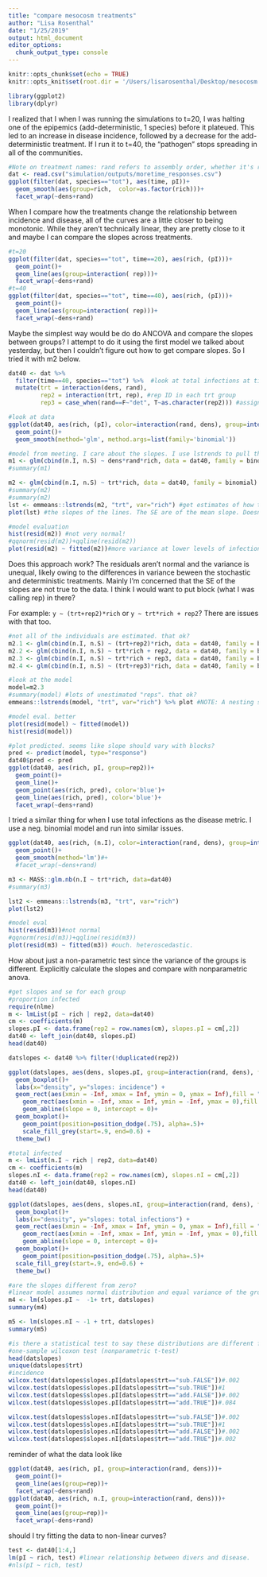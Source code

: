 ```yaml
---
title: "compare mesocosm treatments"
author: "Lisa Rosenthal"
date: "1/25/2019"
output: html_document
editor_options: 
  chunk_output_type: console
---
```


```r
knitr::opts_chunk$set(echo = TRUE)
knitr::opts_knit$set(root.dir = '/Users/lisarosenthal/Desktop/mesocosm expt/mesocosm.git')

library(ggplot2)
library(dplyr)
```

I realized that I when I was running the simulations to t=20, I was halting one of the epipemics (add-deterministic, 1 species) before it plateued. This led to an increase in disease incidence, followed by a decrease for the add-deterministic treatment. If I run it to t=40, the "pathogen" stops spreading in all of the communities. 

```r
#Note on treatment names: rand refers to assembly order, whether it's random (stochastic) or not (determistic). dens is the density treatment: additive or substitutive.
dat <- read.csv("simulation/outputs/moretime_responses.csv")
ggplot(filter(dat, species=="tot"), aes(time, pI))+
  geom_smooth(aes(group=rich,  color=as.factor(rich)))+
  facet_wrap(~dens+rand)
```

When I compare how the treatments change the relationship between incidence and disease, all of the curves are a little closer to being monotonic. While they aren't technically linear, they are pretty close to it and maybe I can compare the slopes across treatments. 

```r
#t=20
ggplot(filter(dat, species=="tot", time==20), aes(rich, (pI)))+
  geom_point()+
  geom_line(aes(group=interaction( rep)))+
  facet_wrap(~dens+rand)
#t=40
ggplot(filter(dat, species=="tot", time==40), aes(rich, (pI)))+
  geom_point()+
  geom_line(aes(group=interaction( rep)))+
  facet_wrap(~dens+rand)
```

Maybe the simplest way would be do do ANCOVA and compare the slopes between groups? I attempt to do it using the first model we talked about yesterday, but then I couldn't figure out how to get compare slopes. So I tried it with m2 below. 

```r
dat40 <- dat %>% 
  filter(time==40, species=="tot") %>%  #look at total infections at time final
  mutate(trt = interaction(dens, rand),
         rep2 = interaction(trt, rep), #rep ID in each trt group
         rep3 = case_when(rand==F~"det", T~as.character(rep2))) #assigning repID the same for all deterministic treatments since the species order is always the same.

#look at data
ggplot(dat40, aes(rich, (pI), color=interaction(rand, dens), group=interaction(rand, dens)))+
  geom_point()+
  geom_smooth(method='glm', method.args=list(family='binomial'))

#model from meeting. I care about the slopes. I use lstrends to pull that out with m2. if there's a way that's less black-boxy, I'm interested.
m1 <- glm(cbind(n.I, n.S) ~ dens*rand*rich, data = dat40, family = binomial)
#summary(m1)

m2 <- glm(cbind(n.I, n.S) ~ trt*rich, data = dat40, family = binomial)
#summary(m2)
#summary(m2)
lst <- emmeans::lstrends(m2, "trt", var="rich") #get estimates of how treatment covaries with richness 
plot(lst) #the slopes of the lines. The SE are of the mean slope. Doesn't capture all of the variance in the data.

#model evaluation
hist(resid(m2)) #not very normal!
#qqnorm(resid(m2))+qqline(resid(m2))
plot(resid(m2) ~ fitted(m2))#more variance at lower levels of infection

```

Does this approach work? The residuals aren't normal and the variance is unequal, likely owing to the differences in variance beween the stochastic and deterministic treatments. Mainly I'm concerned that the SE of the slopes are not true to the data. I think I would want to put block (what I was calling rep) in there? 

For example: `y ~ (trt+rep2)*rich` or `y ~ trt*rich + rep2`? There are issues with that too.

```r
#not all of the individuals are estimated. that ok?
m2.1 <- glm(cbind(n.I, n.S) ~ (trt+rep2)*rich, data = dat40, family = binomial) #slope varies with each block.
m2.2 <- glm(cbind(n.I, n.S) ~ trt*rich + rep2, data = dat40, family = binomial) #just intercept varies with each block.
m2.3 <- glm(cbind(n.I, n.S) ~ trt*rich + rep3, data = dat40, family = binomial) #rep3 assigns all of the deterministic blocks as the same.
m2.4 <- glm(cbind(n.I, n.S) ~ (trt+rep3)*rich, data = dat40, family = binomial)

#look at the model
model=m2.3
#summary(model) #lots of unestimated "reps". that ok?
emmeans::lstrends(model, "trt", var="rich") %>% plot #NOTE: A nesting structure was detected in the fitted model: rep2 %in% trt

#model eval. better
plot(resid(model) ~ fitted(model))
hist(resid(model))

#plot predicted. seems like slope should vary with blocks?
pred <- predict(model, type="response")
dat40$pred <- pred
ggplot(dat40, aes(rich, pI, group=rep2))+
  geom_point()+
  geom_line()+
  geom_point(aes(rich, pred), color='blue')+
  geom_line(aes(rich, pred), color='blue')+
  facet_wrap(~dens+rand)

```

I tried a similar thing for when I use total infections as the disease metric. I use a neg. binomial model and run into similar issues.

```r
ggplot(dat40, aes(rich, (n.I), color=interaction(rand, dens), group=interaction(rand, dens)))+
  geom_point()+
  geom_smooth(method='lm')#+
  #facet_wrap(~dens+rand)

m3 <- MASS::glm.nb(n.I ~ trt*rich, data=dat40)
#summary(m3)

lst2 <- emmeans::lstrends(m3, "trt", var="rich") 
plot(lst2)

#model eval
hist(resid(m3))#not normal
#qqnorm(resid(m3))+qqline(resid(m3))
plot(resid(m3) ~ fitted(m3)) #ouch. heteroscedastic. 
```

How about just a non-parametric test since the variance of the groups is different. Explicitly calculate the slopes and compare with nonparametric anova.

```r
#get slopes and se for each group
#proportion infected
require(nlme)
m <- lmList(pI ~ rich | rep2, data=dat40)
cm <- coefficients(m)
slopes.pI <- data.frame(rep2 = row.names(cm), slopes.pI = cm[,2])
dat40 <- left_join(dat40, slopes.pI)
head(dat40)

datslopes <- dat40 %>% filter(!duplicated(rep2))

ggplot(datslopes, aes(dens, slopes.pI, group=interaction(rand, dens), fill=rand))+
  geom_boxplot()+
  labs(x="density", y="slopes: incidence") +
  geom_rect(aes(xmin = -Inf, xmax = Inf, ymin = 0, ymax = Inf),fill = "red", alpha = 0.01)+
    geom_rect(aes(xmin = -Inf, xmax = Inf, ymin = -Inf, ymax = 0),fill = "blue", alpha = 0.01)+
    geom_abline(slope = 0, intercept = 0)+
  geom_boxplot()+
    geom_point(position=position_dodge(.75), alpha=.5)+
    scale_fill_grey(start=.9, end=0.6) +
  theme_bw()

#total infected
m <- lmList(n.I ~ rich | rep2, data=dat40)
cm <- coefficients(m)
slopes.nI <- data.frame(rep2 = row.names(cm), slopes.nI = cm[,2])
dat40 <- left_join(dat40, slopes.nI)
head(dat40)

ggplot(datslopes, aes(dens, slopes.nI, group=interaction(rand, dens), fill=rand))+
  geom_boxplot()+
  labs(x="density", y="slopes: total infections") +
  geom_rect(aes(xmin = -Inf, xmax = Inf, ymin = 0, ymax = Inf),fill = "red", alpha = 0.01)+
    geom_rect(aes(xmin = -Inf, xmax = Inf, ymin = -Inf, ymax = 0),fill = "blue", alpha = 0.01)+
    geom_abline(slope = 0, intercept = 0)+
  geom_boxplot()+
    geom_point(position=position_dodge(.75), alpha=.5)+
  scale_fill_grey(start=.9, end=0.6) +
  theme_bw()

#are the slopes different from zero?
#linear model assumes normal distribution and equal variance of the groups: SE the same. bad.
m4 <- lm(slopes.pI ~  -1+ trt, datslopes)
summary(m4)

m5 <- lm(slopes.nI ~ -1 + trt, datslopes)
summary(m5)

#is there a statistical test to say these distributions are different from zero? can I just say the 75th quantile doesn't cross zero?
#one-sample wilcoxon test (nonparametric t-test)
head(datslopes)
unique(datslopes$trt)
#incidence
wilcox.test(datslopes$slopes.pI[datslopes$trt=="sub.FALSE"])#.002
wilcox.test(datslopes$slopes.pI[datslopes$trt=="sub.TRUE"])#1
wilcox.test(datslopes$slopes.pI[datslopes$trt=="add.FALSE"])#.002
wilcox.test(datslopes$slopes.pI[datslopes$trt=="add.TRUE"])#.084

wilcox.test(datslopes$slopes.nI[datslopes$trt=="sub.FALSE"])#.002
wilcox.test(datslopes$slopes.nI[datslopes$trt=="sub.TRUE"])#1
wilcox.test(datslopes$slopes.nI[datslopes$trt=="add.FALSE"])#.002
wilcox.test(datslopes$slopes.nI[datslopes$trt=="add.TRUE"])#.002

```

reminder of what the data look like
```r
ggplot(dat40, aes(rich, pI, group=interaction(rand, dens)))+
  geom_point()+
  geom_line(aes(group=rep))+
  facet_wrap(~dens+rand)
ggplot(dat40, aes(rich, n.I, group=interaction(rand, dens)))+
  geom_point()+
  geom_line(aes(group=rep))+
  facet_wrap(~dens+rand)

```

should I try fitting the data to non-linear curves?
```r
test <- dat40[1:4,]
lm(pI ~ rich, test) #linear relationship between divers and disease.
#nls(pI ~ rich, test)


```

